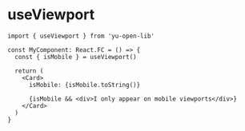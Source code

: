 
<Meta title="Hooks/useViewport" />

# useViewport

```tsx
import { useViewport } from 'yu-open-lib'

const MyComponent: React.FC = () => {
  const { isMobile } = useViewport()

  return (
    <Card>
      isMobile: {isMobile.toString()}

      {isMobile && <div>I only appear on mobile viewports</div>}
    </Card>
  )
}
```
